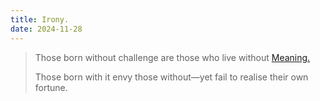 ```yaml
---
title: Irony.
date: 2024-11-28
---
```


> Those born without challenge are those who live without [Meaning.](/writing/meaning)
>
> Those born with it envy those without—yet fail to realise their own fortune.

